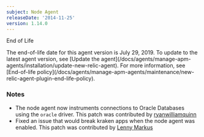 ```yaml
---
subject: Node Agent
releaseDate: '2014-11-25'
version: 1.14.0
---
```


End of Life

<Callout variant="important">
  The end-of-life date for this agent version is July 29, 2019. To update to the latest agent version, see [Update the agent](/docs/agents/manage-apm-agents/installation/update-new-relic-agent). For more information, see [End-of-life policy](/docs/agents/manage-apm-agents/maintenance/new-relic-agent-plugin-end-life-policy).
</Callout>

### Notes

* The node agent now instruments connections to Oracle Databases using the `oracle` driver. This patch was contributed by [ryanwilliamquinn](https://github.com/ryanwilliamquinn)
* Fixed an issue that would break kraken apps when the node agent was enabled. This patch was contributed by [Lenny Markus](https://github.com/lmarkus)

